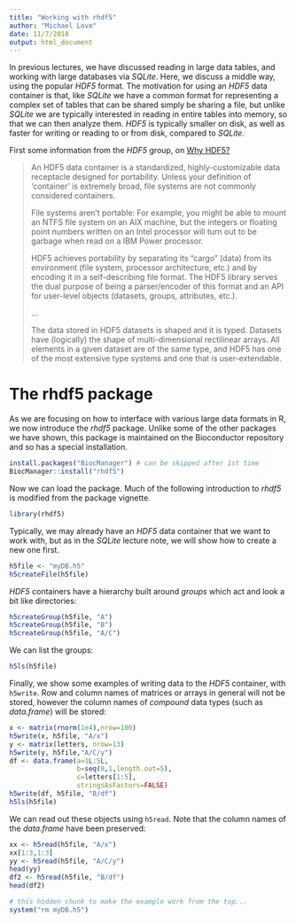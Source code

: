 ```yaml
---
title: "Working with rhdf5"
author: "Michael Love"
date: 11/7/2018
output: html_document
---
```


In previous lectures, we have discussed reading in large data tables,
and working with large databases via *SQLite*. Here, we discuss a
middle way, using the popular *HDF5* format. The motivation for using
an *HDF5* data container is that, like *SQLite* we have a common
format for representing a complex set of tables that can be shared
simply be sharing a file, but unlike *SQLite* we are typically
interested in reading in entire tables into memory, so that we can
then analyze them. *HDF5* is typically smaller on disk, as well as
faster for writing or reading to or from disk, compared to *SQLite*. 

First some information from the *HDF5* group, on 
[Why HDF5?](https://support.hdfgroup.org/HDF5/faq/whyhdf5.html)

> An HDF5 data container is a standardized, highly-customizable data
> receptacle designed for portability. Unless your definition of
> 'container' is extremely broad, file systems are not commonly
> considered containers. 
>
> File systems aren't portable: For example, you might be able to
> mount an NTFS file system on an AIX machine, but the integers or
> floating point numbers written on an Intel processor will turn out
> to be garbage when read on a IBM Power processor. 
>
> HDF5 achieves portability by separating its "cargo" (data) from its
> environment (file system, processor architecture, etc.) and by
> encoding it in a self-describing file format. The HDF5 library
> serves the dual purpose of being a parser/encoder of this format and
> an API for user-level objects (datasets, groups, attributes, etc.). 
>
> ...
>
> The data stored in HDF5 datasets is shaped and it is typed. Datasets
> have (logically) the shape of multi-dimensional rectilinear
> arrays. All elements in a given dataset are of the same type, and
> HDF5 has one of the most extensive type systems and one that is
> user-extendable.

# The rhdf5 package

As we are focusing on how to interface with various large data formats
in R, we now introduce the *rhdf5* package. Unlike some of the other
packages we have shown, this package is maintained on the Bioconductor
repository and so has a special installation. 

```r
install.packages("BiocManager") # can be skipped after 1st time
BiocManager::install("rhdf5")
```

Now we can load the package. Much of the following introduction to
*rhdf5* is modified from the package vignette.

```r
library(rhdf5)
```

Typically, we may already have an *HDF5* data container that we want
to work with, but as in the *SQLite* lecture note, we will show how to
create a new one first.

```r
h5file <- "myDB.h5"
h5createFile(h5file)
```

*HDF5* containers have a hierarchy built around *groups* which act and
look a bit like directories:

```r
h5createGroup(h5file, "A")
h5createGroup(h5file, "B")
h5createGroup(h5file, "A/C")
```

We can list the groups:

```r
h5ls(h5file)
```

Finally, we show some examples of writing data to the *HDF5*
container, with `h5write`. Row and column names of matrices or arrays
in general will not be stored, however the column names of *compound*
data types (such as *data.frame*) will be stored:

```r
x <- matrix(rnorm(1e4),nrow=100)
h5write(x, h5file, "A/x")
y <- matrix(letters, nrow=13)
h5write(y, h5file,"A/C/y")
df <- data.frame(a=1L:5L,
                 b=seq(0,1,length.out=5),
                 c=letters[1:5],
                 stringsAsFactors=FALSE)
h5write(df, h5file, "B/df")
h5ls(h5file)
```

We can read out these objects using `h5read`. Note that the column
names of the *data.frame* have been preserved:

```r
xx <- h5read(h5file, "A/x")
xx[1:3,1:3]
yy <- h5read(h5file, "A/C/y")
head(yy)
df2 <- h5read(h5file, "B/df")
head(df2)
```

```r
# this hidden chunk to make the example work from the top...
system("rm myDB.h5")
```
